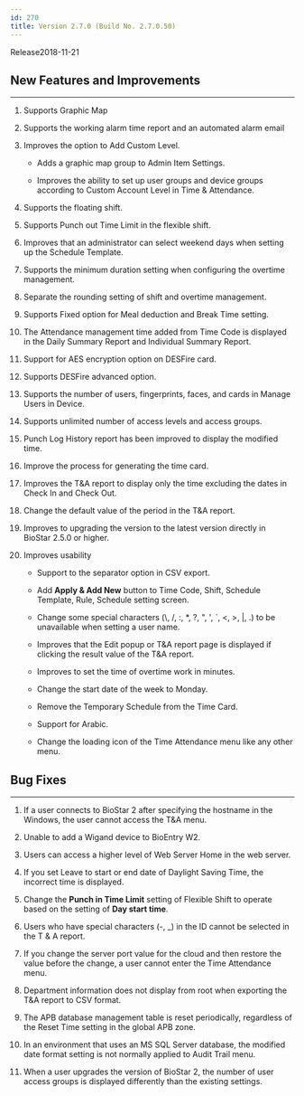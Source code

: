 ```yaml
---
id: 270
title: Version 2.7.0 (Build No. 2.7.0.50)
---
```


Release<Separator/>2018-11-21

## New Features and Improvements

---

1. Supports Graphic Map

1. Supports the working alarm time report and an automated alarm email

1. Improves the option to Add Custom Level.

    * Adds a graphic map group to Admin Item Settings.

    * Improves the ability to set up user groups and device groups according to Custom Account Level in Time & Attendance.

1. Supports the floating shift.

1. Supports Punch out Time Limit in the flexible shift.

1. Improves that an administrator can select weekend days when setting up the Schedule Template.

1. Supports the minimum duration setting when configuring the overtime management.

1. Separate the rounding setting of shift and overtime management.

1. Supports Fixed option for Meal deduction and Break Time setting.

1. The Attendance management time added from Time Code is displayed in the Daily Summary Report and Individual Summary Report.

1. Support for AES encryption option on DESFire card.

1. Supports DESFire advanced option.

1. Supports the number of users, fingerprints, faces, and cards in Manage Users in Device.

1. Supports unlimited number of access levels and access groups.

1. Punch Log History report has been improved to display the modified time.

1. Improve the process for generating the time card.

1. Improves the T&A report to display only the time excluding the dates in Check In and Check Out.

1. Change the default value of the period in the T&A report.

1. Improves to upgrading the version to the latest version directly in BioStar 2.5.0 or higher.

1. Improves usability

    * Support to the separator option in CSV export.

    * Add **Apply & Add New** button to Time Code, Shift, Schedule Template, Rule, Schedule setting screen.

    * Change some special characters (\\, /, :, \*, ?, ", ', `, \<, \>, |, .) to be unavailable when setting a user name.

    * Improves that the Edit popup or T&A report page is displayed if clicking the result value of the T&A report.

    * Improves to set the time of overtime work in minutes.

    * Change the start date of the week to Monday.

    * Remove the Temporary Schedule from the Time Card.

    * Support for Arabic.

    * Change the loading icon of the Time Attendance menu like any other menu.

## Bug Fixes

---

1. If a user connects to BioStar 2 after specifying the hostname in the Windows, the user cannot access the T&A menu.

1. Unable to add a Wigand device to BioEntry W2.

1. Users can access a higher level of Web Server Home in the web server.

1. If you set Leave to start or end date of Daylight Saving Time, the incorrect time is displayed.

1. Change the **Punch in Time Limit** setting of Flexible Shift to operate based on the setting of **Day start time**.

1. Users who have special characters (-, _) in the ID cannot be selected in the T & A report.

1. If you change the server port value for the cloud and then restore the value before the change, a user cannot enter the Time Attendance menu.

1. Department information does not display from root when exporting the T&A report to CSV format.

1. The APB database management table is reset periodically, regardless of the Reset Time setting in the global APB zone.

1. In an environment that uses an MS SQL Server database, the modified date format setting is not normally applied to Audit Trail menu.

1. When a user upgrades the version of BioStar 2, the number of user access groups is displayed differently than the existing settings.